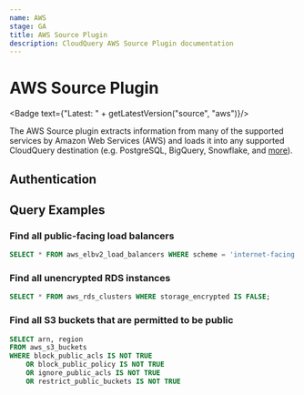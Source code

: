 ```yaml
---
name: AWS
stage: GA
title: AWS Source Plugin
description: CloudQuery AWS Source Plugin documentation
---
```

# AWS Source Plugin


<Badge text={"Latest: " + getLatestVersion("source", "aws")}/>

The AWS Source plugin extracts information from many of the supported services by Amazon Web Services (AWS) and loads it into any supported CloudQuery destination (e.g. PostgreSQL, BigQuery, Snowflake, and [more](/docs/plugins/destinations/overview)).

## Authentication

<Authentication />

## Query Examples

### Find all public-facing load balancers

```sql copy
SELECT * FROM aws_elbv2_load_balancers WHERE scheme = 'internet-facing';
```

### Find all unencrypted RDS instances

```sql copy
SELECT * FROM aws_rds_clusters WHERE storage_encrypted IS FALSE;
```

### Find all S3 buckets that are permitted to be public

```sql copy
SELECT arn, region
FROM aws_s3_buckets
WHERE block_public_acls IS NOT TRUE
    OR block_public_policy IS NOT TRUE
    OR ignore_public_acls IS NOT TRUE
    OR restrict_public_buckets IS NOT TRUE
```
